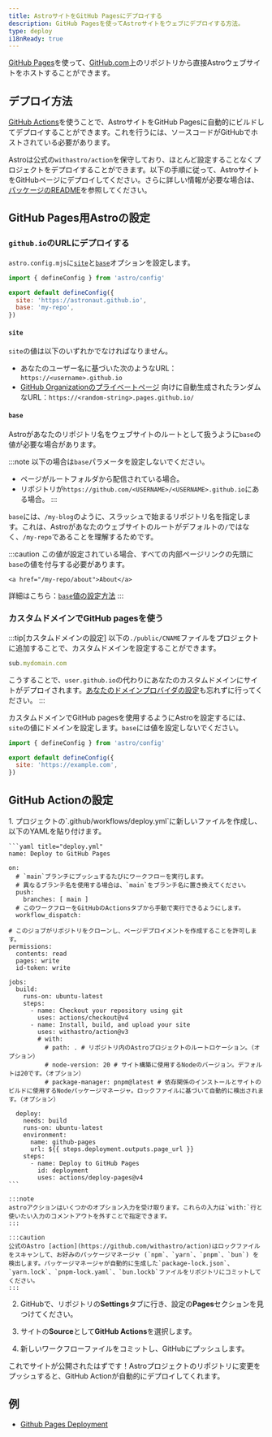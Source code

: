```yaml
---
title: AstroサイトをGitHub Pagesにデプロイする
description: GitHub Pagesを使ってAstroサイトをウェブにデプロイする方法。
type: deploy
i18nReady: true
---
```


[GitHub Pages](https://pages.github.com/)を使って、[GitHub.com](https://github.com/)上のリポジトリから直接Astroウェブサイトをホストすることができます。

## デプロイ方法

[GitHub Actions](https://github.com/features/actions)を使うことで、AstroサイトをGitHub Pagesに自動的にビルドしてデプロイすることができます。これを行うには、ソースコードがGitHubでホストされている必要があります。

Astroは公式の`withastro/action`を保守しており、ほとんど設定することなくプロジェクトをデプロイすることができます。以下の手順に従って、AstroサイトをGitHubページにデプロイしてください。さらに詳しい情報が必要な場合は、[パッケージのREADME](https://github.com/withastro/action)を参照してください。

## GitHub Pages用Astroの設定

### `github.io`のURLにデプロイする

`astro.config.mjs`に[`site`](/ja/reference/configuration-reference/#site)と[`base`](/ja/reference/configuration-reference/#base)オプションを設定します。

```js title="astro.config.mjs" ins={4-5}
import { defineConfig } from 'astro/config'

export default defineConfig({
  site: 'https://astronaut.github.io',
  base: 'my-repo',
})
```

#### `site`

`site`の値は以下のいずれかでなければなりません。

- あなたのユーザー名に基づいた次のようなURL：`https://<username>.github.io`
- [GitHub Organizationのプライベートページ](https://docs.github.com/ja/enterprise-cloud@latest/pages/getting-started-with-github-pages/changing-the-visibility-of-your-github-pages-site) 向けに自動生成されたランダムなURL：`https://<random-string>.pages.github.io/`

#### `base`

Astroがあなたのリポジトリ名をウェブサイトのルートとして扱うように`base`の値が必要な場合があります。

:::note
以下の場合は`base`パラメータを設定しないでください。

- ページがルートフォルダから配信されている場合。
- リポジトリが`https://github.com/<USERNAME>/<USERNAME>.github.io`にある場合。
:::

`base`には、`/my-blog`のように、スラッシュで始まるリポジトリ名を指定します。これは、Astroがあなたのウェブサイトのルートがデフォルトの`/`ではなく、`/my-repo`であることを理解するためです。

:::caution
この値が設定されている場合、すべての内部ページリンクの先頭に`base`の値を付与する必要があります。

```astro ins="/my-repo"
<a href="/my-repo/about">About</a>
```

詳細はこちら：[`base`値の設定方法](/ja/reference/configuration-reference/#base)
:::

### カスタムドメインでGitHub pagesを使う

:::tip[カスタムドメインの設定]
以下の`./public/CNAME`ファイルをプロジェクトに追加することで、カスタムドメインを設定することができます。

```js title="public/CNAME"
sub.mydomain.com
```

こうすることで、`user.github.io`の代わりにあなたのカスタムドメインにサイトがデプロイされます。[あなたのドメインプロバイダの設定](https://docs.github.com/ja/pages/configuring-a-custom-domain-for-your-github-pages-site/managing-a-custom-domain-for-your-github-pages-site#configuring-a-subdomain)も忘れずに行ってください。
:::

カスタムドメインでGitHub pagesを使用するようにAstroを設定するには、`site`の値にドメインを設定します。`base`には値を設定しないでください。

```js title="astro.config.mjs" ins={4}
import { defineConfig } from 'astro/config'

export default defineConfig({
  site: 'https://example.com',
})
```

## GitHub Actionの設定

<Steps>
1. プロジェクトの`.github/workflows/deploy.yml`に新しいファイルを作成し、以下のYAMLを貼り付けます。

    ```yaml title="deploy.yml"
    name: Deploy to GitHub Pages

    on:
      # `main`ブランチにプッシュするたびにワークフローを実行します。
      # 異なるブランチ名を使用する場合は、`main`をブランチ名に置き換えてください。
      push:
        branches: [ main ]
      # このワークフローをGitHubのActionsタブから手動で実行できるようにします。
      workflow_dispatch:

    # このジョブがリポジトリをクローンし、ページデプロイメントを作成することを許可します。
    permissions:
      contents: read
      pages: write
      id-token: write

    jobs:
      build:
        runs-on: ubuntu-latest
        steps:
          - name: Checkout your repository using git
            uses: actions/checkout@v4
          - name: Install, build, and upload your site
            uses: withastro/action@v3
            # with:
              # path: . # リポジトリ内のAstroプロジェクトのルートロケーション。（オプション）
              # node-version: 20 # サイト構築に使用するNodeのバージョン。デフォルトは20です。（オプション）
              # package-manager: pnpm@latest # 依存関係のインストールとサイトのビルドに使用するNodeパッケージマネージャ。ロックファイルに基づいて自動的に検出されます。（オプション）

      deploy:
        needs: build
        runs-on: ubuntu-latest
        environment:
          name: github-pages
          url: ${{ steps.deployment.outputs.page_url }}
        steps:
          - name: Deploy to GitHub Pages
            id: deployment
            uses: actions/deploy-pages@v4
    ```

    :::note
    astroアクションはいくつかのオプション入力を受け取ります。これらの入力は`with:`行と使いたい入力のコメントアウトを外すことで指定できます。
    :::

    :::caution
    公式のAstro [action](https://github.com/withastro/action)はロックファイルをスキャンして、お好みのパッケージマネージャ (`npm`、`yarn`、`pnpm`、`bun`) を検出します。パッケージマネージャが自動的に生成した`package-lock.json`、`yarn.lock`、`pnpm-lock.yaml`、`bun.lockb`ファイルをリポジトリにコミットしてください。
    :::

2. GitHubで、リポジトリの**Settings**タブに行き、設定の**Pages**セクションを見つけてください。

3. サイトの**Source**として**GitHub Actions**を選択します。

4. 新しいワークフローファイルをコミットし、GitHubにプッシュします。
</Steps>

これでサイトが公開されたはずです！Astroプロジェクトのリポジトリに変更をプッシュすると、GitHub Actionが自動的にデプロイしてくれます。

## 例

- [Github Pages Deployment](https://github.com/hkbertoson/github-pages)
